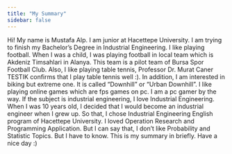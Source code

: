 ```yaml
---
title: "My Summary"
sidebar: false 
---
```


Hi! My name is Mustafa Alp. I am junior at Hacettepe University. I am trying to finish my Bachelor's Degree in Industrial Engineering. I like playing football. When I was a child, I was playing football in local team which is Akdeniz Timsahlari in Alanya. This team is a pilot team of Bursa Spor Football Club. Also, I like playing table tennis, Professor Dr. Murat Caner TESTIK confirms that I play table tennis well :). In addition, I am interested in biking but extreme one. It is called "Downhill" or "Urban Downhill". I like playing online games which are fps games on pc. I am a pc gamer by the way. If the subject is industrial engineering, I love Industrial Engineering. When I was 10 years old, I decided that I would become an industrial engineer when I grew up. So that, I chose Industrial Engineering English program of Hacettepe University. I loved Operation Research and Programming Application. But I can say that, I don't like Probability and Statistic Topics. But I have to know. This is my summary in briefly. Have a nice day :)

